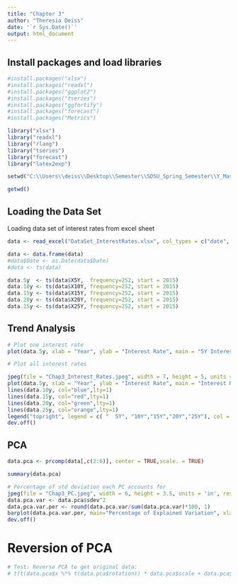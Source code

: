 ---
title: "Chapter 3"
author: "Theresia Deiss"
date: '`r Sys.Date()`'
output: html_document
---

## Install packages and load libraries

```{r}
#install.packages("xlsx")
#install.packages("readxl")
#install.packages("ggplot2")
#install.packages("tseries")
#install.packages("ggfortify")
#install.packages("forecast")
#install.packages("Metrics")

library("xlsx")
library("readxl")
library("rlang")
library("tseries")
library("forecast")
library("latex2exp")

setwd("C:\\Users\\deiss\\Desktop\\Semester\\SDSU_Spring_Semester\\Y_Master_Thesis\\Coding\\Plots")

getwd()

```

## Loading the Data Set
Loading data set of interest rates from excel sheet

```{r}

data <- read_excel("DataSet_InterestRates.xlsx", col_types = c("date", "numeric", "numeric", "numeric", "numeric", "numeric"))

data <- data.frame(data)
#data$Date <- as.Date(data$Date)
#data <- ts(data)

data.5y  <- ts(data$X5Y,  frequency=252, start = 2015)
data.10y <- ts(data$X10Y, frequency=252, start = 2015)
data.15y <- ts(data$X15Y, frequency=252, start = 2015)
data.20y <- ts(data$X20Y, frequency=252, start = 2015)
data.25y <- ts(data$X25Y, frequency=252, start = 2015)
```


## Trend Analysis

```{r}
# Plot one interest rate 
plot(data.5y, xlab = "Year", ylab = "Interest Rate", main = "5Y Interest rate")

# Plot all interest rates

jpeg(file = "Chap3_Interest_Rates.jpeg", width = 7, height = 5, units = 'in', res = 300)
plot(data.5y, xlab = "Year", ylab = "Interest Rate", main = "Interest Rates Over Time", ylim=c(-0.6,2))
lines(data.10y, col="blue",lty=1)
lines(data.15y, col="red",lty=1)
lines(data.20y, col="green",lty=1)
lines(data.25y, col="orange",lty=1)
legend("topright", legend = c( "  5Y", "10Y","15Y","20Y","25Y"), col = c("black", "blue", "red","green","orange"), lty = c(1,1,1,1,1),  bty="n", cex=0.7)
dev.off()

```

## PCA

```{r}
data.pca <- prcomp(data[,c(2:6)], center = TRUE,scale. = TRUE)

summary(data.pca)

# Percentage of std deviation each PC accounts for
jpeg(file = "Chap3_PC.jpeg", width = 6, height = 3.5, units = 'in', res = 300)
data.pca.var <- data.pca$sdev^2
data.pca.var.per <- round(data.pca.var/sum(data.pca.var)*100, 1)
barplot(data.pca.var.per, main="Percentage of Explained Variation", xlab="Principal Component", ylab="Variation explained (%)", ylim = c(0, 100), names = c("PC1", "PC2", "PC3", "PC4","PC5"))
dev.off()

```
# Reversion of PCA

```{r}

# Test: Reverse PCA to get original data:
# t(t(data.pca$x %*% t(data.pca$rotation)) * data.pca$scale + data.pca$center)


```


